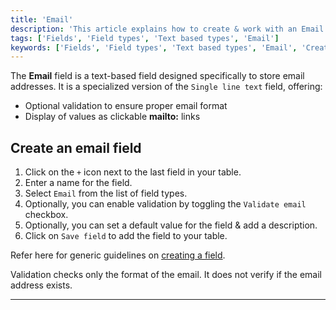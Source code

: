 ```yaml
---
title: 'Email'
description: 'This article explains how to create & work with an Email field.'
tags: ['Fields', 'Field types', 'Text based types', 'Email']
keywords: ['Fields', 'Field types', 'Text based types', 'Email', 'Create email field']
---
```


The **Email** field is a text-based field designed specifically to store email addresses. It is a specialized version of the `Single line text` field, offering:

- Optional validation to ensure proper email format
- Display of values as clickable **mailto:** links

## Create an email field

1. Click on the `+` icon next to the last field in your table.
2. Enter a name for the field.
3. Select `Email` from the list of field types.
4. Optionally, you can enable validation by toggling the `Validate email` checkbox.
5. Optionally, you can set a default value for the field & add a description.
6. Click on `Save field` to add the field to your table.

Refer here for generic guidelines on [creating a field](/docs/product-docs/fields#create-a-field).

<Callout type="note">Validation checks only the format of the email. It does not verify if the email address exists.</Callout>

---



